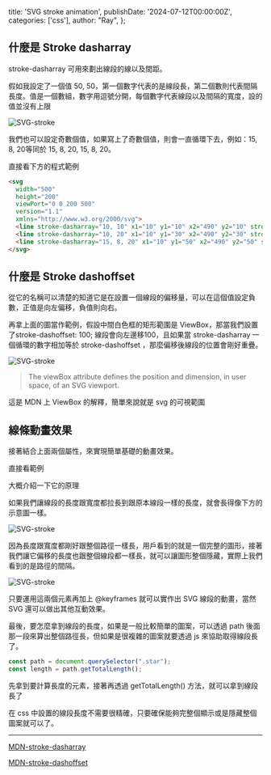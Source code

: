   title: 'SVG stroke animation',
  publishDate: '2024-07-12T00:00:00Z',
  categories: ['css'],
  author: "Ray",
};

## 什麼是 Stroke dasharray

stroke-dasharray 可用來劃出線段的線以及間距。

假如我設定了一個值 50, 50，第一個數字代表的是線段長，第二個數則代表間隔長度。值是一個數組，數字用逗號分開，每個數字代表線段以及間隔的寬度，設的值並沒有上限

![SVG-stroke](https://i.imgur.com/t8kokvK.jpeg)

我們也可以設定奇數個值，如果寫上了奇數個值，則會一直循環下去，例如：15, 8, 20等同於 15, 8, 20, 15, 8, 20。

直接看下方的程式範例

```html
<svg
  width="500"
  height="200"
  viewPort="0 0 200 500"
  version="1.1"
  xmlns="http://www.w3.org/2000/svg">
  <line stroke-dasharray="10, 10" x1="10" y1="10" x2="490" y2="10" stroke="#F3CA3A" stroke-width="9" />
  <line stroke-dasharray="10, 20" x1="10" y1="30" x2="490" y2="30" stroke="#F3CA3A" stroke-width="9" />
  <line stroke-dasharray="15, 8, 20" x1="10" y1="50" x2="490" y2="50" stroke="#F3CA3A" stroke-width="9" />
</svg>
```

<CodeEmbed
  id="MWMawab?default-tab=result"
  title="Stroke dasharray"
  type="0"
/>

## 什麼是 Stroke dashoffset

從它的名稱可以清楚的知道它是在設置一個線段的偏移量，可以在這個值設定負數，正值是向左偏移，負值則向右。

再拿上面的圖當作範例，假設中間白色框的矩形範圍是 ViewBox，那當我們設置了stroke-dashoffset: 100; 線段會向左邊移100，且如果當 stroke-dasharray 一個循環的數字相加等於 stroke-dashoffset ，那麼偏移後線段的位置會剛好重疊。

![SVG-stroke](https://i.imgur.com/csZZAbg.jpeg)

> The viewBox attribute defines the position and dimension, in user space, of an SVG viewport.

這是 MDN 上 ViewBox 的解釋，簡單來說就是 svg 的可視範圍

## 線條動畫效果

接著結合上面兩個屬性，來實現簡單基礎的動畫效果。

直接看範例

<CodeEmbed
  id="LYKpNWB?default-tab=result"
  title="SVG stroke animation"
  type="0"
/>

大概介紹一下它的原理

如果我們讓線段的長度跟寬度都拉長到跟原本線段一樣的長度，就會長得像下方的示意圖一樣。

![SVG-stroke](https://i.imgur.com/tbtC8Gh.jpeg)

因為長度跟寬度都剛好跟整個路徑一樣長，用戶看到的就是一個完整的圖形，接著我們讓它偏移的長度也跟整個線段都一樣長，就可以讓圖形整個隱藏，實際上我們看到的是路徑的間隔。

![SVG-stroke](https://i.imgur.com/S7blL6x.jpeg)

只要運用這兩個元素再加上 @keyframes 就可以實作出 SVG 線段的動畫，當然 SVG 還可以做出其他互動效果。

最後，要怎麼拿到線段的長度，如果是一般比較簡單的圖案，可以透過 path 後面那一段來算出整個路徑長，但如果是很複雜的圖案就要透過 js 來協助取得線段長了。

```javascript
const path = document.querySelector(".star");
const length = path.getTotalLength();
```

先拿到要計算長度的元素，接著再透過 getTotalLength() 方法，就可以拿到線段長了

在 css 中設置的線段長度不需要很精確，只要確保能夠完整個顯示或是隱藏整個圖案就可以了。


-----

[MDN-stroke-dasharray](https://developer.mozilla.org/en-US/docs/Web/SVG/Attribute/stroke-dasharray)

[MDN-stroke-dashoffset](https://developer.mozilla.org/en-US/docs/Web/SVG/Attribute/stroke-dasharray)